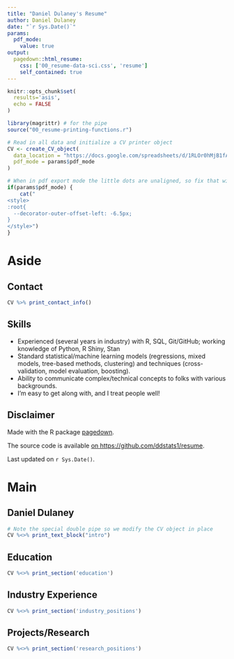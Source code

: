```yaml
---
title: "Daniel Dulaney's Resume"
author: Daniel Dulaney
date: "`r Sys.Date()`"
params:
  pdf_mode:
    value: true
output:
  pagedown::html_resume:
    css: ['00_resume-data-sci.css', 'resume']
    self_contained: true
---
```


```r
knitr::opts_chunk$set(
  results='asis', 
  echo = FALSE
)

library(magrittr) # for the pipe
source("00_resume-printing-functions.r")

# Read in all data and initialize a CV printer object
CV <- create_CV_object(
  data_location = "https://docs.google.com/spreadsheets/d/1RLOr0hMjB1fAJRweCYxwjzJ3ryT9umJRcDSaVri51oc/edit#gid=340636497",  
  pdf_mode = params$pdf_mode
)

```

```r
# When in pdf export mode the little dots are unaligned, so fix that with some conditional CSS.
if(params$pdf_mode) {
    cat("
<style>
:root{
  --decorator-outer-offset-left: -6.5px;
}
</style>")
}
```

# Aside

## Contact {#contact}

```r
CV %>% print_contact_info()
```


## Skills {#skills}

- Experienced (several years in industry) with R, SQL, Git/GitHub; working knowledge of Python, R Shiny, Stan
- Standard statistical/machine learning models (regressions, mixed models, tree-based methods, clustering) and techniques (cross-validation, model evaluation, boosting).
- Ability to communicate complex/technical concepts to folks with various backgrounds.
- I'm easy to get along with, and I treat people well!

## Disclaimer {#disclaimer}

Made with the R package [pagedown](https://github.com/rstudio/pagedown).

The source code is available [on https://github.com/ddstats1/resume](https://github.com/ddstats1/resume).

Last updated on `r Sys.Date()`.

# Main

## Daniel Dulaney {#title}

```r
# Note the special double pipe so we modify the CV object in place
CV %<>% print_text_block("intro") 
```

## Education {data-icon="graduation-cap" data-concise="true"}

```r
CV %<>% print_section('education')
```

## Industry Experience {data-icon="suitcase"}

```r
CV %<>% print_section('industry_positions')
```

## Projects/Research {data-icon="laptop"}

```r
CV %<>% print_section('research_positions')
```

